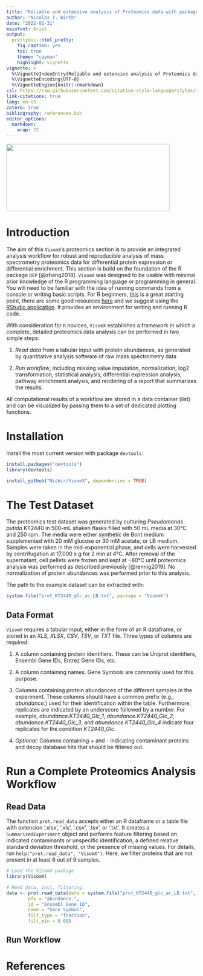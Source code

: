 ```yaml
---
title: "Reliable and extensive analysis of Proteomics data with package `VisomX`"
author: "Nicolas T. Wirth"
date: "2022-01-31"
mainfont: Arial
output:
  prettydoc::html_pretty:
    fig_caption: yes
    toc: true
    theme: "cayman"
    highlight: vignette
vignette: >
  %\VignetteIndexEntry{Reliable and extensive analysis of Proteomics data with package `VisomX`}
  %\VignetteEncoding{UTF-8}
  %\VignetteEngine{knitr::rmarkdown}
csl: https://raw.githubusercontent.com/citation-style-language/styles/master/research-institute-for-nature-and-forest.csl
link-citations: true
lang: en-US
zotero: true
bibliography: references.bib
editor_options: 
  markdown: 
    wrap: 72
---
```


```{=latex}
\definecolor{codegray}{HTML}{efefef}
\let\textttOrig\texttt
\renewcommand{\texttt}[1]{\textttOrig{\colorbox{codegray}{#1}}}
```
<p style="text-align:center;">

<img src="https://user-images.githubusercontent.com/43075653/166063689-45b4e34e-7129-42c3-b109-3a34afdc24e2.png" class="center" width="433" height="178"/>

</p>

# Introduction

The aim of this `VisomX`'s proteomics section is to provide an
integrated analysis workflow for robust and reproducible analysis of
mass spectrometry proteomics data for differential protein expression or
differential enrichment. This section is build on the foundation of the
R package `DEP` [@zhang2018]. `VisomX` was designed to be usable with
minimal prior knowledge of the R programming language or programming in
general. You will need to be familiar with the idea of running commands
from a console or writing basic scripts. For R beginners,
[this](https://moderndive.netlify.app/1-getting-started.html) is a great
starting point, there are some good resources
[here](https://education.rstudio.com/learn/beginner/) and we suggest
using the [RStudio
application](https://posit.co/products/open-source/rstudio/). It
provides an environment for writing and running R code.

With consideration for `R` novices, `VisomX` establishes a framework in
which a complete, detailed proteomics data analysis can be performed in
two simple steps:

1.  *Read data* from a tabular input with protein abundances, as
    generated by quantitative analysis software of raw mass spectrometry
    data

2.  *Run workflow*, including missing value imputation, normalization,
    log2 transformation, statistical analysis, differential expression
    analysis, pathway enrichment analysis, and rendering of a report
    that summarizes the results.

All computational results of a workflow are stored in a data container
(list) and can be visualized by passing them to a set of dedicated
plotting functions.

\pagebreak

# Installation

Install the most current version with package `devtools`:

``` r
install.packages("devtools")
library(devtools)

install_github("NicWir/VisomX", dependencies = TRUE)
```

# The Test Dataset

The proteomics test dataset was generated by culturing *Pseudomonas
putida* KT2440 in 500-mL shaken flasks filled with 50 mL media at 30°C
and 250 rpm. The media were either synthetic de Bont medium supplemented
with 20 mM glucose or 30 mM acetate, or LB medium. Samples were taken in
the mid-exponential phase, and cells were harvested by centrifugation at
17,000 x g for 2 min at 4°C. After removal of the supernatant, cell
pellets were frozen and kept at −80°C until proteomics analysis was
performed as described previously [@rennig2019]. No normalization of
protein abundances was performed prior to this analysis.

The path to the example dataset can be extracted with:

``` r
system.file("prot_KT2440_glc_ac_LB.txt", package = "VisomX")
```

## Data Format

`VisomX` requires a tabular input, either in the form of an R dataframe, or stored in an *XLS*, *XLSX*, *CSV*, *TSV*, or *TXT* file.
Three types of columns are required:

1.  A column containing protein identifiers. These can be Uniprot identifiers, Ensembl Gene IDs, Entrez Gene IDs, etc.

2.  A column containing names. Gene Symbols are commonly used for this purpose.

3.  Columns containing protein abundances of the different samples in the experiment. These columns should have a common prefix (e.g., *abundance.*) used for their identification within the table. Furthermore, replicates are indicated by an underscore followed by a number. For example, *abundance.KT2440_Glc_1*, *abundance.KT2440_Glc_2*, *abundance.KT2440_Glc_3*, and *abundance.KT2440_Glc_4* indicate four replicates for the condition *KT2440_Glc*.

4. *Optional*: Columns containing *+* and *-* indicating contaminant proteins and decoy database hits that should be filtered out.

# Run a Complete Proteomics Analysis Workflow

## Read Data

The function `prot.read_data` accepts either an R dataframe or a table file with extension '.xlsx', '.xls', '.csv', '.tsv', or '.txt'. It creates a `SummarizedExperiment` object and performs feature filtering based on indicated contaminants or unspecific identification, a defined relative standard deviation threshold, or the presence of missing values. For details, run `help("prot.read_data", "VisomX")`. Here, we filter proteins that are not present in at least 6 out of 9 samples.

```r
# Load the VisomX package
library(VisomX)

# Read data, incl. filtering
data <- prot.read_data(data = system.file("prot_KT2440_glc_ac_LB.txt", package = "VisomX"),
        pfx = "abundance.",
        id = "Ensembl Gene ID",
        name = "Gene Symbol",
        filt_type = "fraction",
        filt_min = 0.66)
```

## Run Workflow



# References

::: {#refs}
:::
